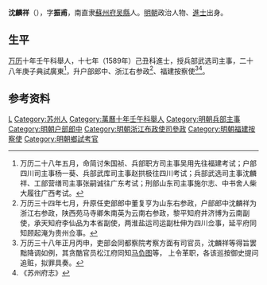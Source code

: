 '''沈麟祥'''（{{bd|？||？|catIdx=}}），字'''振甫'''，南直隶[[蘇州府|蘇州府]][[吴縣|吴縣]]人。[[明朝|明朝]]政治人物、[[進士|進士]]出身。

== 生平 ==
[[万历|万历]]十年壬午科舉人，十七年（1589年）己丑科進士，授兵部武选司主事，二十八年庚子典試廣東<ref>万历二十八年五月，命简讨朱国祯、兵部职方司主事吴用先往福建考试；户部四川司主事杨一葵、兵部武库司主事赵拱极往四川考试；兵部武选司主事沈麟祥、工部营缮司主事张嗣诚往广东考试；刑部山东司主事施尔志、中书舍人柴大履往广西考试。</ref>，升户部郎中、浙江右参政<ref>万历三十四年七月，升原任吏部郎中董复亨为山东右参政，户部郎中沈麟祥为浙江右参政，陕西苑马寺卿朱南英为云南右参政，黎平知府井济博为云南副使，承天知府李仙品为本省副使，两淮盐运司运副杜伸为四川佥事，延平府同知顾起淹为贵州佥事。</ref>、福建按察使<ref>万历三十八年正月丙申，吏部会同都察院考察方面有司官员，沈麟祥等得旨罢黜降调如例，其贪酷官员松江府同知[[马负图|马负图]]等， 上令革职，各该巡按御史提问追赃，拟罪具奏。</ref><ref>《苏州府志》</ref>。

== 参考资料 ==
{{reflist}}

{{萬曆十七年己丑科殿試金榜}}

{{Authority control}}

{{DEFAULTSORT:Shen沈}}
[[Category:沈姓|L]]
[[Category:苏州人|Category:苏州人]]
[[Category:萬曆十年壬午科舉人|Category:萬曆十年壬午科舉人]]
[[Category:明朝兵部主事|Category:明朝兵部主事]]
[[Category:明朝户部郎中|Category:明朝户部郎中]]
[[Category:明朝浙江布政使司參政|Category:明朝浙江布政使司參政]]
[[Category:明朝福建按察使|Category:明朝福建按察使]]
[[Category:明朝鄉試考官|Category:明朝鄉試考官]]


{{明朝人物小作品}}